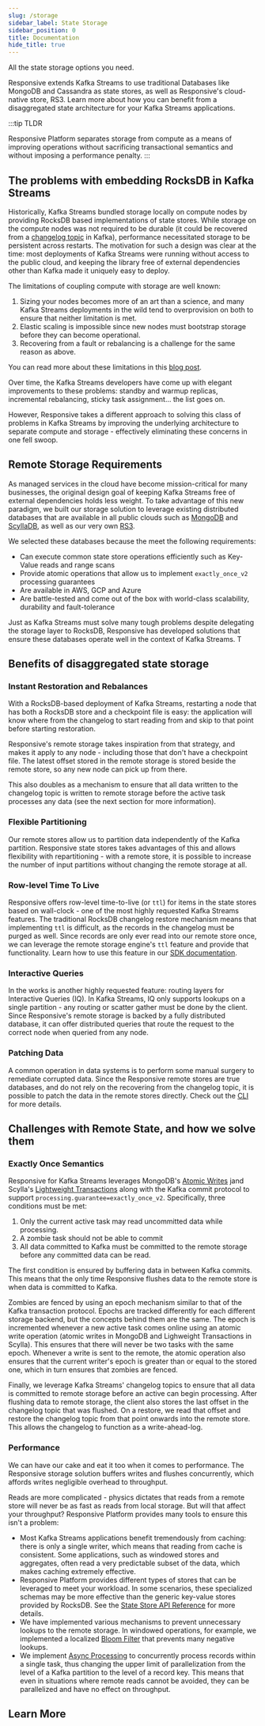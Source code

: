 ```yaml
---
slug: /storage
sidebar_label: State Storage
sidebar_position: 0
title: Documentation
hide_title: true
---
```



<div className={'flex flex-col text-center items-center text-4xl font-heading'}>
    All the state storage options you need<span className={'text-orange-500'}>.</span>
</div>

Responsive extends Kafka Streams to use traditional Databases like MongoDB and Cassandra as state stores, as well as
Responsive's cloud-native store, RS3. Learn more about how you can benefit from a disaggregated state architecture
for your Kafka Streams applications.


:::tip TLDR

Responsive Platform separates storage from compute as a means of improving operations without sacrificing
transactional semantics and without imposing a performance penalty.
:::

## The problems with embedding RocksDB in Kafka Streams

Historically, Kafka Streams bundled storage locally on compute nodes by
providing RocksDB based implementations of state stores. While storage on the
compute nodes was not required to be durable (it could be recovered from
a [changelog topic](https://developer.confluent.io/courses/kafka-streams/stateful-fault-tolerance/)
in Kafka), performance necessitated storage to be persistent across restarts.
The motivation for such a design was clear at the time: most deployments of
Kafka Streams were running without access to the public cloud, and keeping
the library free of external dependencies other than Kafka made it uniquely
easy to deploy.

The limitations of coupling compute with storage are well known:
1. Sizing your nodes becomes more of an art than a science, and many Kafka
Streams deployments in the wild tend to overprovision on both to ensure
that neither limitation is met.
1. Elastic scaling is impossible since new nodes must bootstrap storage before
they can become operational.
1. Recovering from a fault or rebalancing is a challenge for the same reason
as above.

You can read more about these limitations in this [blog post](https://www.responsive.dev/blog/stop-embedding-rocksdb-in-kafka-streams).

Over time, the Kafka Streams developers have come up with elegant improvements
to these problems: standby and warmup replicas, incremental rebalancing, sticky
task assignment... the list goes on.

However, Responsive takes a different approach to solving this class of problems in Kafka Streams by
improving the underlying architecture to separate compute and storage - effectively eliminating these
concerns in one fell swoop.


## Remote Storage Requirements

As managed services in the cloud have become mission-critical for many
businesses, the original design goal of keeping Kafka Streams free of external
dependencies holds less weight. To take advantage of this new paradigm, we
built our storage solution to leverage existing distributed databases that
are available in all public clouds such as [MongoDB](https://www.mongodb.com/)
and [ScyllaDB](https://www.scylladb.com/), as well as our very own [RS3](/storage/rs3).

We selected these databases because the meet the following requirements:
- Can execute common state store operations efficiently such as Key-Value reads and range scans
- Provide atomic operations that allow us to implement `exactly_once_v2` processing guarantees
- Are available in AWS, GCP and Azure
- Are battle-tested and come out of the box with world-class scalability, durability and fault-tolerance

Just as Kafka Streams must solve many tough problems despite delegating
the storage layer to RocksDB, Responsive has developed solutions that ensure
these databases operate well in the context of Kafka Streams. T

## Benefits of disaggregated state storage

### Instant Restoration and Rebalances

With a RocksDB-based deployment of Kafka Streams, restarting a node that has
both a RocksDB store and a checkpoint file is easy: the application will know
where from the changelog to start reading from and skip to that point before
starting restoration.

Responsive's remote storage takes inspiration from that strategy, and makes
it apply to any node - including those that don't have a checkpoint file.
The latest offset stored in the remote storage is stored beside the remote
store, so any new node can pick up from there.

This also doubles as a mechanism to ensure that all data written to the
changelog topic is written to remote storage before the active task processes
any data (see the next section for more information).

### Flexible Partitioning

Our remote stores allow us to partition data independently of the
Kafka partition. Responsive state stores takes advantages of this and allows
flexibility with repartitioning - with a remote store, it is possible to increase
the number of input partitions without changing the remote storage at all.

### Row-level Time To Live

Responsive offers row-level time-to-live (or `ttl`) for items in the state stores based on wall-clock - one
of the most highly requested Kafka Streams features. The traditional RocksDB
changelog restore mechanism means that implementing `ttl` is difficult, as
the records in the changelog must be purged as well. Since records are only
ever read into our remote store once, we can leverage the remote storage engine's `ttl` feature
and provide that functionality. Learn how to use this feature in our [SDK documentation](/sdk/stores#time-to-live-for-key-value-stores).

### Interactive Queries

In the works is another highly requested feature: routing layers for
Interactive Queries (IQ). In Kafka Streams, IQ only supports lookups on a
single partition - any routing or scatter gather must be done by the client.
Since Responsive's remote storage is backed by a fully distributed database,
it can offer distributed queries that route the request to the correct node
when queried from any node.

### Patching Data

A common operation in data systems is to perform some manual surgery to remediate
corrupted data. Since the Responsive remote stores are true databases, and do not
rely on the recovering from the changelog topic, it is possible to patch the
data in the remote stores directly. Check out the [CLI](/storage/cli) for more details.

## Challenges with Remote State, and how we solve them

### Exactly Once Semantics

Responsive for Kafka Streams leverages MongoDB's [Atomic Writes](https://www.mongodb.com/docs/manual/tutorial/model-data-for-atomic-operations/)
jand Scylla's [Lightweight Transactions](https://opensource.docs.scylladb.com/stable/using-scylla/lwt.html)
along with the Kafka commit protocol to support `processing.guarantee=exactly_once_v2`.
Specifically, three conditions must be met:

1. Only the current active task may read uncommitted data while processing.
1. A zombie task should not be able to commit
1. All data committed to Kafka must be committed to the remote storage before
any committed data can be read.

The first condition is ensured by buffering data in between Kafka commits. This
means that the only time Responsive flushes data to the remote store is when
data is committed to Kafka.

Zombies are fenced by using an epoch mechanism similar to that of the Kafka transaction
protocol. Epochs are tracked differently for each different storage backend, but
the concepts behind them are the same. The epoch is incremented whenever a new active task
comes online using an atomic write operation (atomic writes in MongoDB and Lighweight
Transactions in Scylla). This ensures that there will never be two tasks with the
same epoch. Whenever a write is sent to the remote, the atomic operation also ensures
that the current writer's epoch is greater than or equal to the stored one, which in
turn ensures that zombies are fenced.

Finally, we leverage Kafka Streams' changelog topics to ensure that all data
is committed to remote storage before an active can begin processing. After
flushing data to remote storage, the client also stores the last offset in
the changelog topic that was flushed. On a restore, we read that offset and
restore the changelog topic from that point onwards into the remote store. This
allows the changelog to function as a write-ahead-log.

### Performance

We can have our cake and eat it too when it comes to performance. The
Responsive storage solution buffers writes and flushes concurrently, which
affords writes negligible overhead to throughput.

Reads are more complicated - physics dictates that reads from a remote store
will never be as fast as reads from local storage. But will that affect your
throughput? Responsive Platform provides many tools to ensure this isn't a
problem:

- Most Kafka Streams applications benefit tremendously from caching: there is
only a single writer, which means that reading from cache is consistent.
Some applications, such as windowed stores and aggregates, often read a
very predictable subset of the data, which makes caching extremely effective.
- Responsive Platform provides different types of stores that can be leveraged
to meet your workload. In some scenarios, these specialized schemas may be
more effective than the generic key-value stores provided by RocksDB. See
the [State Store API Reference](/sdk/stores) for more details.
- We have implemented various mechanisms to prevent unnecessary lookups to
the remote storage. In windowed operations, for example, we implemented a
localized [Bloom Filter](https://en.wikipedia.org/wiki/Bloom_filter) that
prevents many negative lookups.
- We implement [Async Processing](/sdk/async-processing) to concurrently
process records within a single task, thus changing the upper limit of parallelization
from the level of a Kafka partition to the level of a record key. This means
that even in situations where remote reads cannot be avoided, they can be parallelized
and have no effect on throughput.


## Learn More

<DocCardList />